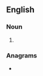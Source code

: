 {{also|fishpond|fish-pond}}
==English==

===Noun===
{{en-noun}}

# {{alternative spelling of|fishpond|lang=en}}

===Anagrams===
* {{anagrams|en|pondfish}}